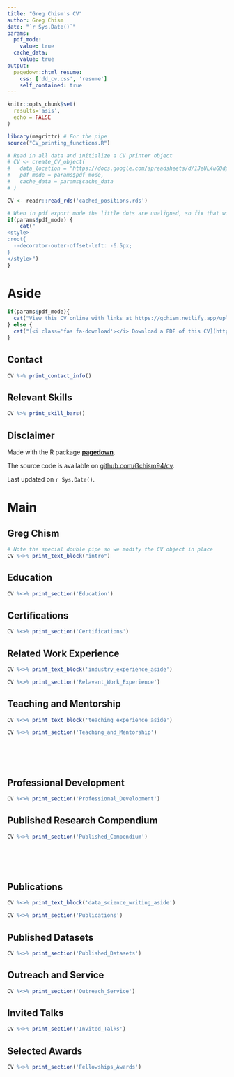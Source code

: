 ```yaml
---
title: "Greg Chism's CV"
author: Greg Chism
date: "`r Sys.Date()`"
params:
  pdf_mode:
    value: true
  cache_data:
    value: true
output:
  pagedown::html_resume:
    css: ['dd_cv.css', 'resume']
    self_contained: true
---
```


```r
knitr::opts_chunk$set(
  results='asis', 
  echo = FALSE
)

library(magrittr) # For the pipe
source("CV_printing_functions.R")

# Read in all data and initialize a CV printer object
# CV <- create_CV_object(
#   data_location = "https://docs.google.com/spreadsheets/d/1JeUL4uGOdpvpGP2jDXWQuHL-IpTdDztiWxSP4qavlKE/edit#gid=917338460",  
#   pdf_mode = params$pdf_mode,
#   cache_data = params$cache_data
# )

CV <- readr::read_rds('cached_positions.rds')

```


```r
# When in pdf export mode the little dots are unaligned, so fix that with some conditional CSS.
if(params$pdf_mode) {
    cat("
<style>
:root{
  --decorator-outer-offset-left: -6.5px;
}
</style>")
}
```


Aside
================================================================================

```r
if(params$pdf_mode){
  cat("View this CV online with links at https://gchism.netlify.app/uploads/gchism_cv.pdf")
} else {
  cat("[<i class='fas fa-download'></i> Download a PDF of this CV](https://github.com/Gchism94/cv/raw/master/gchism_cv.pdf)")
}
```

Contact {#contact}
--------------------------------------------------------------------------------

```r
CV %>% print_contact_info()
```



Relevant Skills {#skills}
--------------------------------------------------------------------------------

```r
CV %>% print_skill_bars()
```



Disclaimer {#disclaimer}
--------------------------------------------------------------------------------

Made with the R package [**pagedown**](https://github.com/rstudio/pagedown). 

The source code is available on [github.com/Gchism94/cv](https://github.com/Gchism94/cv).

Last updated on `r Sys.Date()`.



Main
================================================================================

Greg Chism {#title}
--------------------------------------------------------------------------------

```r
# Note the special double pipe so we modify the CV object in place
CV %<>% print_text_block("intro") 
```



Education {data-icon=graduation-cap data-concise=true}
--------------------------------------------------------------------------------

```r
CV %<>% print_section('Education')
```

Certifications {data-icon=certificate}
--------------------------------------------------------------------------------

```r
CV %<>% print_section('Certifications')
```


Related Work Experience {data-icon=briefcase}
--------------------------------------------------------------------------------

::: aside
```r
CV %<>% print_text_block('industry_experience_aside')
```
:::

```r
CV %<>% print_section('Relavant_Work_Experience')
```


Teaching and Mentorship {data-icon=chalkboard-teacher}
--------------------------------------------------------------------------------

::: aside
```r
CV %<>% print_text_block('teaching_experience_aside')
```
:::

```r
CV %<>% print_section('Teaching_and_Mentorship')
```




<!-- These breaks just force a new page so section doesn't get cut off -->
<br>
<br>
<br>

Professional Development {data-icon=user-tie}
--------------------------------------------------------------------------------


```r
CV %<>% print_section('Professional_Development')
```


<i class="fab fa-jedi-order"></i> Published Research Compendium  
--------------------------------------------------------------------------------


```r
CV %<>% print_section('Published_Compendium')
```

<!-- These breaks just force a new page so section doesn't get cut off -->
<br>
<br>
<br>


Publications {data-icon=book}
--------------------------------------------------------------------------------

::: aside
```r
CV %<>% print_text_block('data_science_writing_aside')
```
:::

```r
CV %<>% print_section('Publications')
```


Published Datasets {data-icon=database}
--------------------------------------------------------------------------------


```r
CV %<>% print_section('Published_Datasets')
```


Outreach and Service {data-icon=handshake}
--------------------------------------------------------------------------------


```r
CV %<>% print_section('Outreach_Service')
```


<i class="fas fa-chalkboard"></i> Invited Talks 
--------------------------------------------------------------------------------


```r
CV %<>% print_section('Invited_Talks')
```


Selected Awards {data-icon=money-bill}
--------------------------------------------------------------------------------


```r
CV %<>% print_section('Fellowships_Awards')
```

